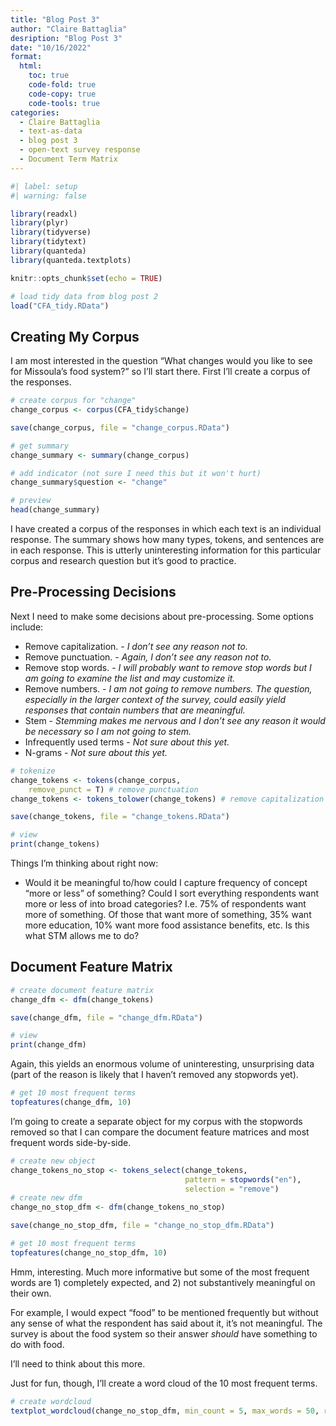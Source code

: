 ```yaml
---
title: "Blog Post 3"
author: "Claire Battaglia"
desription: "Blog Post 3"
date: "10/16/2022"
format:
  html:
    toc: true
    code-fold: true
    code-copy: true
    code-tools: true
categories:
  - Claire Battaglia
  - text-as-data
  - blog post 3
  - open-text survey response
  - Document Term Matrix
---
```


```r
#| label: setup
#| warning: false

library(readxl)
library(plyr)
library(tidyverse)
library(tidytext)
library(quanteda)
library(quanteda.textplots)

knitr::opts_chunk$set(echo = TRUE)
```

```r
# load tidy data from blog post 2
load("CFA_tidy.RData")
```

## Creating My Corpus

I am most interested in the question "What changes would you like to see for Missoula’s food system?" so I'll start there. First I'll create a corpus of the responses.

```r
# create corpus for "change"
change_corpus <- corpus(CFA_tidy$change)

save(change_corpus, file = "change_corpus.RData")

# get summary
change_summary <- summary(change_corpus)

# add indicator (not sure I need this but it won't hurt)
change_summary$question <- "change"

# preview
head(change_summary)
```

I have created a corpus of the responses in which each text is an individual response. The summary shows how many types, tokens, and sentences are in each response. This is utterly uninteresting information for this particular corpus and research question but it's good to practice.

## Pre-Processing Decisions

Next I need to make some decisions about pre-processing. Some options include:

* Remove capitalization. - *I don't see any reason not to.*
* Remove punctuation. - *Again, I don't see any reason not to.*
* Remove stop words. - *I will probably want to remove stop words but I am going to examine the list and may customize it.*
* Remove numbers. - *I am not going to remove numbers. The question, especially in the larger context of the survey, could easily yield responses that contain numbers that are meaningful.*
* Stem - *Stemming makes me nervous and I don't see any reason it would be necessary so I am not going to stem.*
* Infrequently used terms - *Not sure about this yet.*
* N-grams - *Not sure about this yet.*

```r
# tokenize
change_tokens <- tokens(change_corpus, 
    remove_punct = T) # remove punctuation
change_tokens <- tokens_tolower(change_tokens) # remove capitalization

save(change_tokens, file = "change_tokens.RData")

# view
print(change_tokens)
```

Things I'm thinking about right now:

* Would it be meaningful to/how could I capture frequency of concept "more or less" of something? Could I sort everything respondents want more or less of into broad categories? I.e. 75% of respondents want more of something. Of those that want more of something, 35% want more education, 10% want more food assistance benefits, etc. Is this what STM allows me to do?

## Document Feature Matrix

```r
# create document feature matrix
change_dfm <- dfm(change_tokens)

save(change_dfm, file = "change_dfm.RData")

# view
print(change_dfm)
```

Again, this yields an enormous volume of uninteresting, unsurprising data (part of the reason is likely that I haven't removed any stopwords yet).

```r
# get 10 most frequent terms
topfeatures(change_dfm, 10)
```

I'm going to create a separate object for my corpus with the stopwords removed so that I can compare the document feature matrices and most frequent words side-by-side.

```r
# create new object
change_tokens_no_stop <- tokens_select(change_tokens,
                                       pattern = stopwords("en"),
                                       selection = "remove")
# create new dfm
change_no_stop_dfm <- dfm(change_tokens_no_stop)

save(change_no_stop_dfm, file = "change_no_stop_dfm.RData")

# get 10 most frequent terms
topfeatures(change_no_stop_dfm, 10)
```

Hmm, interesting. Much more informative but some of the most frequent words are 1) completely expected, and 2) not substantively meaningful on their own.

For example, I would expect "food" to be mentioned frequently but without any sense of what the respondent has said about it, it's not meaningful. The survey is about the food system so their answer *should* have something to do with food.

I'll need to think about this more.

Just for fun, though, I'll create a word cloud of the 10 most frequent terms.

```r
# create wordcloud
textplot_wordcloud(change_no_stop_dfm, min_count = 5, max_words = 50, random_order = FALSE)
```


